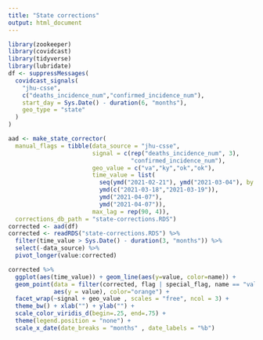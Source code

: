 ```yaml
---
title: "State corrections"
output: html_document
---
```


```r
library(zookeeper)
library(covidcast)
library(tidyverse)
library(lubridate)
df <- suppressMessages(
  covidcast_signals(
    "jhu-csse",
    c("deaths_incidence_num","confirmed_incidence_num"),
    start_day = Sys.Date() - duration(6, "months"),
    geo_type = "state"
  )
)

aad <- make_state_corrector(
  manual_flags = tibble(data_source = "jhu-csse", 
                        signal = c(rep("deaths_incidence_num", 3),
                                   "confirmed_incidence_num"),
                        geo_value = c("va","ky","ok","ok"),
                        time_value = list(
                          seq(ymd("2021-02-21"), ymd("2021-03-04"), by = 1),
                          ymd(c("2021-03-18","2021-03-19")),
                          ymd("2021-04-07"), 
                          ymd("2021-04-07")),
                        max_lag = rep(90, 4)),
  corrections_db_path = "state-corrections.RDS")
corrected <- aad(df)
corrected <- readRDS("state-corrections.RDS") %>%
  filter(time_value > Sys.Date() - duration(3, "months")) %>%
  select(-data_source) %>%
  pivot_longer(value:corrected)
```

```r
corrected %>% 
  ggplot(aes(time_value)) + geom_line(aes(y=value, color=name)) +
  geom_point(data = filter(corrected, flag | special_flag, name == "value"), 
             aes(y = value), color="orange") +
  facet_wrap(~signal + geo_value , scales = "free", ncol = 3) +
  theme_bw() + xlab("") + ylab("") +
  scale_color_viridis_d(begin=.25, end=.75) + 
  theme(legend.position = "none") +
  scale_x_date(date_breaks = "months" , date_labels = "%b")
```



